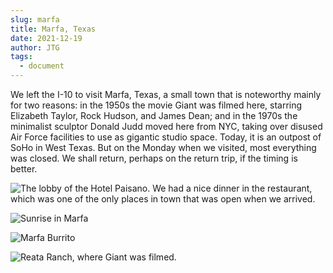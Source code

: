 ```yaml
---
slug: marfa
title: Marfa, Texas
date: 2021-12-19
author: JTG
tags:
  - document
---
```

We left the I-10 to visit Marfa, Texas, a small town that is noteworthy mainly for two reasons: in the 1950s the movie Giant was filmed here, starring Elizabeth Taylor, Rock Hudson, and James Dean; and in the 1970s the minimalist sculptor Donald Judd moved here from NYC, taking over disused Air Force facilities to use as gigantic studio space. Today, it is an outpost of SoHo in West Texas. But on the Monday when we visited, most everything was closed. We shall return, perhaps on the return trip, if the timing is better.

![](/images/img_3056.jpeg "The lobby of the Hotel Paisano. We had a nice dinner in the restaurant, which was one of the only places in town that was open when we arrived.")

![](/images/img_3057.jpeg "Sunrise in Marfa")

![](/images/img_3058.jpeg "Marfa Burrito")

![](/images/img_3060.jpeg "Reata Ranch, where Giant was filmed.")